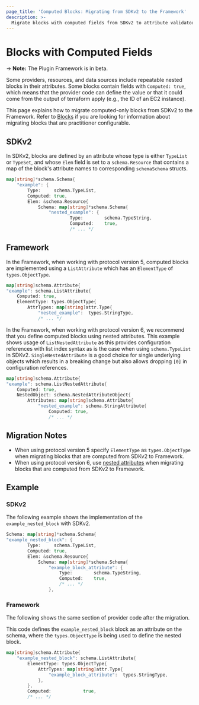 ```yaml
---
page_title: 'Computed Blocks: Migrating from SDKv2 to the Framework'
description: >-
  Migrate blocks with computed fields from SDKv2 to attribute validators in the plugin Framework.
---
```


# Blocks with Computed Fields

-> **Note:** The Plugin Framework is in beta.

Some providers, resources, and data sources include repeatable nested blocks in their attributes. Some blocks contain
fields  with `Computed: true`, which means that the provider code can define the value or that it could come from the
output of terraform apply (e.g., the ID of an EC2 instance).

This page explains how to migrate computed-only blocks from SDKv2 to the Framework. Refer to
[Blocks](/plugin/framework/migrating/attributes-blocks/blocks) if you are looking for information about migrating blocks
that are practitioner configurable.

## SDKv2

In SDKv2, blocks are defined by an attribute whose type is either `TypeList` or `TypeSet`, and whose `Elem` field is set to a
`schema.Resource` that contains a map of the block's attribute names to corresponding `schemaSchema` structs.

```go
map[string]*schema.Schema{
    "example": {
        Type:     schema.TypeList,
        Computed: true,
        Elem: &schema.Resource{
            Schema: map[string]*schema.Schema{
                "nested_example": {
                        Type:        schema.TypeString,
                        Computed:    true,
                        /* ... */
```

## Framework

In the Framework, when working with protocol version 5, computed blocks are implemented using a `ListAttribute` which has an `ElementType` of `types.ObjectType`.

```go
map[string]schema.Attribute{
"example": schema.ListAttribute{
    Computed: true,
	ElementType: types.ObjectType{
		AttrTypes: map[string]attr.Type{
			"nested_example":  types.StringType,
			/* ... */

```

In the Framework, when working with protocol version 6, we recommend that you define computed blocks using nested
attributes. This example shows usage of `ListNestedAttribute` as this provides configuration references with list index
syntax as is the case when using `schema.TypeList` in SDKv2. `SingleNestedAttribute` is a good choice for single
underlying objects which results in a breaking change but also allows dropping `[0]` in configuration references.

```go
map[string]schema.Attribute{
"example": schema.ListNestedAttribute{
	Computed: true,
	NestedObject: schema.NestedAttributeObject{
		Attributes: map[string]schema.Attribute{
			"nested_example": schema.StringAttribute{
				Computed: true,
				/* ... */

```

## Migration Notes

- When using protocol version 5 specify `ElementType` as `types.ObjectType` when migrating blocks that are computed from SDKv2 to Framework.
- When using protocol version 6, use [nested attributes](/plugin/framework/schemas#attributes-1) when migrating blocks that are computed from SDKv2 to Framework.

## Example

### SDKv2

The following example shows the implementation of the `example_nested_block` with SDKv2.

```go
Schema: map[string]*schema.Schema{
"example_nested_block": {
        Type:     schema.TypeList,
        Computed: true,
        Elem: &schema.Resource{
            Schema: map[string]*schema.Schema{
                "example_block_attribute": {
                    Type:        schema.TypeString,
                    Computed:    true,
                    /* ... */
                },
```

### Framework

The following shows the same section of provider code after the migration.

This code defines the `example_nested_block` block as an attribute on the schema, where the
`types.ObjectType` is being used to define the nested block.

```go
map[string]schema.Attribute{
    "example_nested_block": schema.ListAttribute{
        ElementType: types.ObjectType{
            AttrTypes: map[string]attr.Type{
                "example_block_attribute":  types.StringType,
            },
        },
        Computed:            true,
        /* ... */
```

